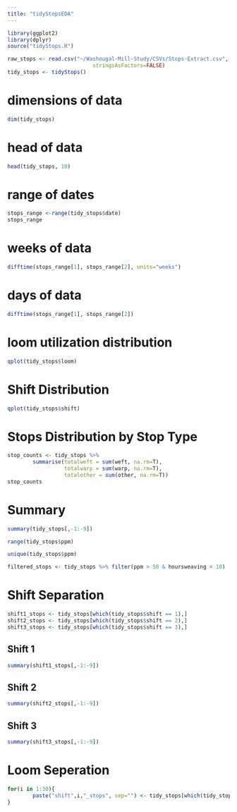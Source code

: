 ```yaml
---
title: "tidyStopsEDA"
---
```


```r
library(ggplot2)
library(dplyr)
source("tidyStops.R")

raw_stops <- read.csv("~/Washougal-Mill-Study/CSVs/Stops-Extract.csv",
                           stringsAsFactors=FALSE)
tidy_stops <- tidyStops()
```


# dimensions of data
```r
dim(tidy_stops)
```

# head of data
```r
head(tidy_stops, 10)
```

# range of dates
```r
stops_range <-range(tidy_stops$date)
stops_range
```

# weeks of data
```r
difftime(stops_range[1], stops_range[2], units="weeks")
```

# days of data
```r
difftime(stops_range[1], stops_range[2])
```


# loom utilization distribution
```r
qplot(tidy_stops$loom)
```

# Shift Distribution
```r
qplot(tidy_stops$shift)
```

# Stops Distribution by Stop Type
```r
stop_counts <- tidy_stops %>% 
        summarise(totalweft = sum(weft, na.rm=T),
                  totalwarp = sum(warp, na.rm=T), 
                  totalother = sum(other, na.rm=T))
stop_counts
```


# Summary

```r
summary(tidy_stops[,-1:-9])
```

```r
range(tidy_stops$ppm)
```

```r
unique(tidy_stops$ppm)
```



```r
filtered_stops <- tidy_stops %>% filter(ppm > 50 & hoursweaving < 10)
```


# Shift Separation

```r
shift1_stops <- tidy_stops[which(tidy_stops$shift == 1),]
shift2_stops <- tidy_stops[which(tidy_stops$shift == 2),]
shift3_stops <- tidy_stops[which(tidy_stops$shift == 3),]
```

## Shift 1
```r
summary(shift1_stops[,-1:-9])
```

## Shift 2
```r
summary(shift2_stops[,-1:-9])
```

## Shift 3
```r
summary(shift3_stops[,-1:-9])
```





# Loom Seperation
```r
for(i in 1:30){
        paste("shift",i,"_stops", sep="") <- tidy_stops[which(tidy_stops$loom == i),]
}
```

